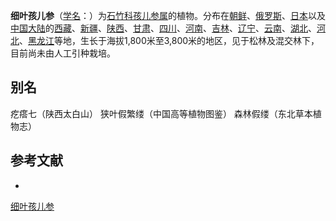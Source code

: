 {{Speciesbox
| name = 细叶孩儿参
| status = 
| status_system = 
| image = 
| genus = Pseudostellaria
| species = sylvatica
| authority = (Maxim.) Pax
}}

'''细叶孩儿参'''（[[学名|学名]]：{{lang|la|''Pseudostellaria sylvatica''}}）为[[石竹科|石竹科]][[孩儿参属|孩儿参属]]的植物。分布在[[朝鲜|朝鲜]]、[[俄罗斯|俄罗斯]]、[[日本|日本]]以及[[中国大陆|中国大陆]]的[[西藏|西藏]]、[[新疆|新疆]]、[[陕西|陕西]]、[[甘肃|甘肃]]、[[四川|四川]]、[[河南|河南]]、[[吉林|吉林]]、[[辽宁|辽宁]]、[[云南|云南]]、[[湖北|湖北]]、[[河北|河北]]、[[黑龙江|黑龙江]]等地，生长于海拔1,800米至3,800米的地区，见于松林及混交林下，目前尚未由人工引种栽培。

== 别名 ==
疙瘩七（陕西太白山） 狭叶假繁缕（中国高等植物图鉴） 森林假缕（东北草本植物志）

== 参考文献 ==
<div class="references-small">
* {{cite web| url =http://www.bioinfo.cn/db05/KmzwSpecies.php?action=view&id=2439| title =细叶孩儿参| work =《中国高等植物数据库全库》| publisher =中国科学院微生物研究所| author =昆明植物研究所| accessdate =2009-02-23| deadurl =yes| archiveurl =https://web.archive.org/web/20160305000201/http://www.bioinfo.cn/db05/KmzwSpecies.php?action=view&id=2439| archivedate =2016-03-05}}
</div>
{{Taxonbar|from=Q15226023}}

[[Category:孩儿参属|细叶孩儿参]]


{{植物小作品}}